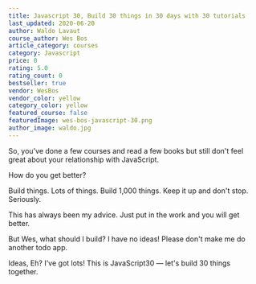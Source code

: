 ```yaml
---
title: Javascript 30, Build 30 things in 30 days with 30 tutorials
last_updated: 2020-06-20
author: Waldo Lavaut
course_author: Wes Bos
article_category: courses
category: Javascript
price: 0
rating: 5.0
rating_count: 0
bestseller: true
vendor: WesBos
vendor_color: yellow
category_color: yellow
featured_course: false
featuredImage: wes-bos-javascript-30.png
author_image: waldo.jpg
---
```


So, you've done a few courses and read a few books but still don't feel great about your relationship with JavaScript.

How do you get better?

Build things. Lots of things. Build 1,000 things. Keep it up and don't stop. Seriously.

This has always been my advice. Just put in the work and you will get better.

But Wes, what should I build? I have no ideas! Please don't make me do another todo app.

Ideas, Eh? I've got lots! This is JavaScript30 — let's build 30 things together.
